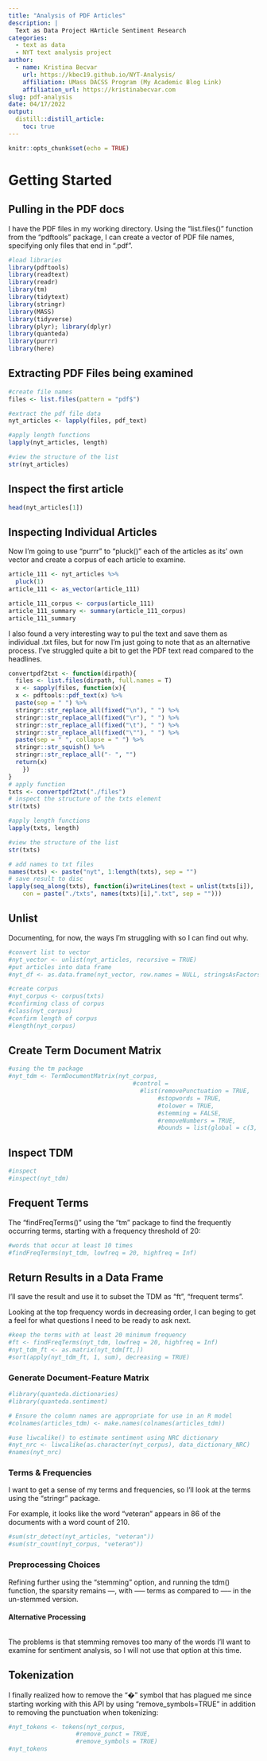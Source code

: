 ```yaml
---
title: "Analysis of PDF Articles"
description: |
  Text as Data Project HArticle Sentiment Research
categories:
  - text as data
  - NYT text analysis project
author:
  - name: Kristina Becvar
    url: https://kbec19.github.io/NYT-Analysis/
    affiliation: UMass DACSS Program (My Academic Blog Link)
    affiliation_url: https://kristinabecvar.com
slug: pdf-analysis
date: 04/17/2022
output:
  distill::distill_article:
    toc: true
---
```


```r
knitr::opts_chunk$set(echo = TRUE)

```

# Getting Started
## Pulling in the PDF docs

I have the PDF files in my working directory. Using the "list.files()" function from the "pdftools" package, I can create a vector of PDF file names, specifying only files that end in ".pdf".

```r
#load libraries
library(pdftools)
library(readtext)
library(readr)
library(tm)
library(tidytext)
library(stringr)
library(MASS)
library(tidyverse)
library(plyr); library(dplyr)
library(quanteda)
library(purrr)
library(here)
```

## Extracting PDF Files being examined

```r
#create file names
files <- list.files(pattern = "pdf$")

#extract the pdf file data
nyt_articles <- lapply(files, pdf_text)

#apply length functions
lapply(nyt_articles, length)

#view the structure of the list
str(nyt_articles)
```

## Inspect the first article

```r
head(nyt_articles[1])
```

## Inspecting Individual Articles

Now I'm going to use "purrr" to "pluck()" each of the articles as its' own vector and create a corpus of each article to examine.

```r
article_111 <- nyt_articles %>% 
  pluck(1)
article_111 <- as_vector(article_111)

article_111_corpus <- corpus(article_111)
article_111_summary <- summary(article_111_corpus)
article_111_summary
```

I also found a very interesting way to pul the text and save them as individual .txt files, but for now I'm just going to note that as an alternative process. I've struggled quite a bit to get the PDF text read compared to the headlines.

```r

convertpdf2txt <- function(dirpath){
  files <- list.files(dirpath, full.names = T)
  x <- sapply(files, function(x){
  x <- pdftools::pdf_text(x) %>%
  paste(sep = " ") %>%
  stringr::str_replace_all(fixed("\n"), " ") %>%
  stringr::str_replace_all(fixed("\r"), " ") %>%
  stringr::str_replace_all(fixed("\t"), " ") %>%
  stringr::str_replace_all(fixed("\""), " ") %>%
  paste(sep = " ", collapse = " ") %>%
  stringr::str_squish() %>%
  stringr::str_replace_all("- ", "") 
  return(x)
    })
}
# apply function
txts <- convertpdf2txt("./files")
# inspect the structure of the txts element
str(txts)
```
```r
#apply length functions
lapply(txts, length)

#view the structure of the list
str(txts)

# add names to txt files
names(txts) <- paste("nyt", 1:length(txts), sep = "")
# save result to disc
lapply(seq_along(txts), function(i)writeLines(text = unlist(txts[i]),
    con = paste("./txts", names(txts)[i],".txt", sep = "")))

```

## Unlist

Documenting, for now, the ways I'm struggling with so I can find out why.

```r
#convert list to vector
#nyt_vector <- unlist(nyt_articles, recursive = TRUE)
#put articles into data frame
#nyt_df <- as.data.frame(nyt_vector, row.names = NULL, stringsAsFactors = FALSE)
```

```r
#create corpus
#nyt_corpus <- corpus(txts)
#confirming class of corpus
#class(nyt_corpus)
#confirm length of corpus
#length(nyt_corpus)
```

## Create Term Document Matrix

```r
#using the tm package
#nyt_tdm <- TermDocumentMatrix(nyt_corpus, 
                                   #control = 
                                     #list(removePunctuation = TRUE,
                                          #stopwords = TRUE,
                                          #tolower = TRUE,
                                          #stemming = FALSE,
                                          #removeNumbers = TRUE,
                                          #bounds = list(global = c(3, Inf))))
```

## Inspect TDM

```r
#inspect
#inspect(nyt_tdm)
```

## Frequent Terms

The "findFreqTerms()" using the "tm" package to find the frequently occurring terms, starting with a  frequency threshold of 20:

```r
#words that occur at least 10 times
#findFreqTerms(nyt_tdm, lowfreq = 20, highfreq = Inf)
```

## Return Results in a Data Frame

I'll save the result and use it to subset the TDM as "ft", "frequent terms". 

Looking at the top frequency words in decreasing order, I can beging to get a feel for what questions I need to be ready to ask next.

```r
#keep the terms with at least 20 minimum frequency
#ft <- findFreqTerms(nyt_tdm, lowfreq = 20, highfreq = Inf)
#nyt_tdm_ft <- as.matrix(nyt_tdm[ft,])
#sort(apply(nyt_tdm_ft, 1, sum), decreasing = TRUE)
```

### Generate Document-Feature Matrix

```r
#library(quanteda.dictionaries)
#library(quanteda.sentiment)
```

```r
# Ensure the column names are appropriate for use in an R model
#colnames(articles_tdm) <- make.names(colnames(articles_tdm)) 

```

```r
#use liwcalike() to estimate sentiment using NRC dictionary
#nyt_nrc <- liwcalike(as.character(nyt_corpus), data_dictionary_NRC)
#names(nyt_nrc)
```


### Terms & Frequencies

I want to get a sense of my terms and frequencies, so I'll look at the terms using the "stringr" package. 

For example, it looks like the word "veteran" appears in 86 of the documents with a word count of 210.

```r
#sum(str_detect(nyt_articles, "veteran"))
#sum(str_count(nyt_corpus, "veteran"))
```

### Preprocessing Choices

Refining further using the "stemming" option, and running the tdm() function, the sparsity remains ---, with  ----- terms as compared to ----- in the un-stemmed version.

#### Alternative Processing

```r

```

The problems is that stemming removes too many of the words I'll want to examine for sentiment analysis, so I will not use that option at this time.

## Tokenization

I finally realized how to remove the "�" symbol that has plagued me since starting working with this API by using "remove_symbols=TRUE" in addition to removing the punctuation when tokenizing:

```r
#nyt_tokens <- tokens(nyt_corpus,
                   #remove_punct = TRUE,
                   #remove_symbols = TRUE)
#nyt_tokens
```
